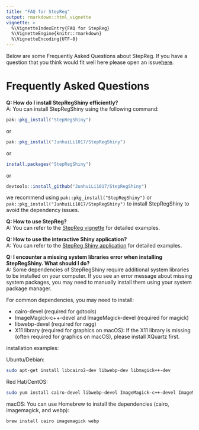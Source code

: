```yaml
---
title: "FAQ for StepReg"
output: rmarkdown::html_vignette
vignette: >
  %\VignetteIndexEntry{FAQ for StepReg}
  %\VignetteEngine{knitr::rmarkdown}
  %\VignetteEncoding{UTF-8}
---
```


Below are some Frequently Asked Questions about StepReg. If you have a question that you think would fit well here please open an issue[here](https://github.com/JunhuiLi1017/StepReg/issues/new).

# Frequently Asked Questions

**Q: How do I install StepRegShiny efficiently?**  
A: You can install StepRegShiny using the following command:

```r
pak::pkg_install("StepRegShiny")
```

or

```r
pak::pkg_install("JunhuiLi1017/StepRegShiny")
```

or

```r
install.packages("StepRegShiny")
```

or

```r
devtools::install_github("JunhuiLi1017/StepRegShiny")
```
we recommend using `pak::pkg_install("StepRegShiny")` or `pak::pkg_install("JunhuiLi1017/StepRegShiny")` to install StepRegShiny to avoid the dependency issues.

**Q: How to use StepReg?**  
A: You can refer to the [StepReg vignette](https://CRAN.R-project.org/package=StepReg/vignettes/StepReg.html) for detailed examples.

**Q: How to use the interactive Shiny application?**  
A: You can refer to the [StepReg Shiny application](https://junhuili1017.shinyapps.io/StepRegShiny/) for detailed examples.

**Q: I encounter a missing system libraries error when installing StepRegShiny. What should I do?**  
A: Some dependencies of StepRegShiny require additional system libraries to be installed on your computer. If you see an error message about missing system packages, you may need to manually install them using your system package manager.

For common dependencies, you may need to install:

- cairo-devel (required for gdtools)
- ImageMagick-c++-devel and ImageMagick-devel (required for magick)
- libwebp-devel (required for ragg)
- X11 library (required for graphics on macOS): If the X11 library is missing (often required for graphics on macOS), please install XQuartz first.

installation examples:

Ubuntu/Debian:
```sh
sudo apt-get install libcairo2-dev libwebp-dev libmagick++-dev
```

Red Hat/CentOS:
```sh
sudo yum install cairo-devel libwebp-devel ImageMagick-c++-devel ImageMagick-devel
```

macOS:
You can use Homebrew to install the dependencies (cairo, imagemagick, and webp):
```sh
brew install cairo imagemagick webp
```